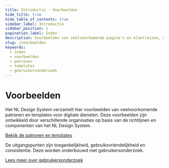```yaml
---
title: Introductie · Voorbeelden
hide_title: true
hide_table_of_contents: true
sidebar_label: Introductie
sidebar_position: 1
pagination_label: Index
description: Voorbeelden van veelvoorkomende pagina's en klantreizen, gemaakt met richtlijnen en componenten uit het NL Design System.
slug: /voorbeelden
keywords:
  - index
  - voorbeelden
  - patronen
  - templates
  - gebruikersonderzoek
---
```


# Voorbeelden

Het NL Design System verzamelt hier voorbeelden van veelvoorkomende patronen en templates voor digitale diensten. Deze voorbeelden zijn ontwikkeld door verschillende organisaties op basis van de richtlijnen en componenten van het NL Design System.

[Bekijk de patronen en templates](/voorbeelden/patronen-en-templates)

De uitgangspunten zijn toegankelijkheid, gebruiksvriendelijkheid en consistentie. Deze worden onderbouwd met gebruikersonderzoek.

[Lees meer over gebruikersonderzoek](/voorbeelden/onderzoek)
